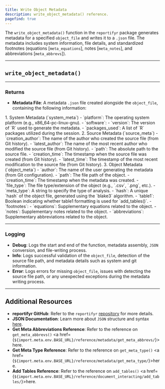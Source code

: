 ```yaml
---
title: Write Object Metadata
description: write_object_metadata() reference.
pagefind: true
---
```



The `write_object_metadata()` function in the `reportifyr` package generates metadata for a specified `object_file` and writes it to a `.json` file. The metadata includes system information, file details, and standardized footnotes (equations [`meta_equations`], notes [`meta_notes`], and abbreviations [`meta_abbrevs`]).

---

## `write_object_metadata()`

<EmbeddedHTML filename="/public/html_files/write_object_metadata.html"/>

---

### Returns

- **Metadata File**: A metadata `.json` file created alongside the `object_file`, containing the following information:

<Steps>
1. System Metadata (`system_meta`)
   - `platform`: The operating system platform (e.g., x86_64-pc-linux-gnu).
   - `software`:
      - `version`: The version of `R` used to generate the metadata.
      - `packages_used`: A list of `R` packages utilized during the session.
2. Source Metadata (`source_meta`)
   - `creation_author`: The name of the author who created the source file (from Git history).
   - `latest_author`: The name of the most recent author who modified the source file (from Git history).
   - `path`: The absolute path to the source file.
   - `creation_time`: The timestamp when the source file was created (from Git history).
   - `latest_time`: The timestamp of the most recent modification to the source file (from Git history).
3. Object Metadata (`object_meta`)
   - `author`: The name of the user generating the metadata (from Git configuration).
   - `path`: The file path of the object.
   - `creation_time`: The timestamp when the metadata was created.
   - `file_type`: The file type/extension of the object (e.g., `.csv`, `.png`, etc.).
   - `meta_type`: A string to specify the type of analysis.
   - `hash`: A unique `hash` of the object file, generated using the `blake3` algorithm.
   - `table1`: Boolean indicating whether table1 formatting is used for `add_tables()`.
   - `footnotes`:
      - `equations`: Supplementary equations related to the object.
      - `notes`: Supplementary notes related to the object.
      - `abbreviations`: Supplementary abbreviations related to the object.
</Steps>

---

### Logging 

- **Debug**: Logs the start and end of the function, metadata assembly, `JSON` conversion, and file-writing process.
- **Info**: Logs successful validation of the `object_file`, detection of the source file path, and metadata details such as system and git information.
- **Error**: Logs errors for missing `object_file`, issues with detecting the source file path, or any unexpected exceptions during the metadata writing process.

---

## Additional Resources

- **reportifyr GitHub**: Refer to the `reportifyr` [repository](https://github.com/A2-ai/reportifyr) for more details.
- **JSON Documentation**: Learn more about `JSON` structure and syntax [here](https://www.json.org/json-en.html).
- **Get Meta Abbreviations Reference**: Refer to the reference on `get_meta_abbrevs()` <a href={`${import.meta.env.BASE_URL}/reference/metadata/get_meta_abbrevs/`}>here</a>.
- **Get Meta Type Reference**: Refer to the reference on `get_meta_type()` <a href={`${import.meta.env.BASE_URL}/reference/metadata/get_meta_type/`}>here</a>.
- **Add Tables Reference**: Refer to the reference on `add_tables()` <a href={`${import.meta.env.BASE_URL}/reference/document_interacting/add_tables/`}>here</a>.
